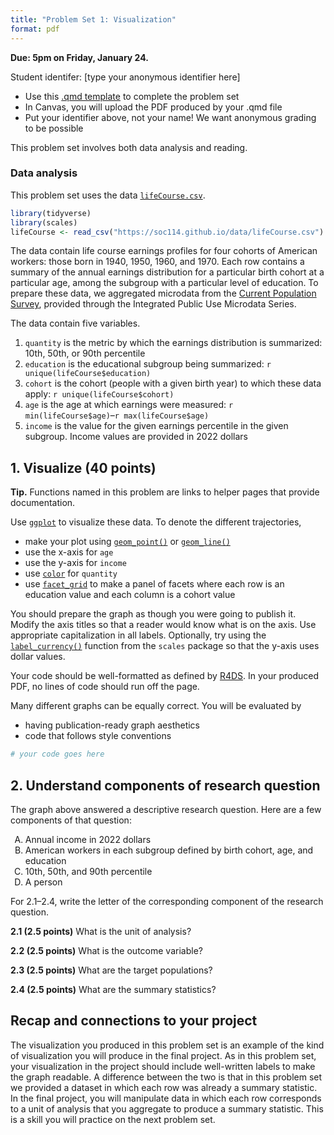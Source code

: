 ```yaml
---
title: "Problem Set 1: Visualization"
format: pdf
---
```


**Due: 5pm on Friday, January 24.**

Student identifer: [type your anonymous identifier here]

- Use this [.qmd template](https://soc114.github.io/assets/pset1/pset1.qmd) to complete the problem set
- In Canvas, you will upload the PDF produced by your .qmd file
- Put your identifier above, not your name! We want anonymous grading to be possible

This problem set involves both data analysis and reading.

### Data analysis

This problem set uses the data [`lifeCourse.csv`](https://soc114.github.io/data/lifeCourse.csv).

```r
library(tidyverse)
library(scales)
lifeCourse <- read_csv("https://soc114.github.io/data/lifeCourse.csv")
```

The data contain life course earnings profiles for four cohorts of American workers: those born in 1940, 1950, 1960, and 1970. Each row contains a summary of the annual earnings distribution for a particular birth cohort at a particular age, among the subgroup with a particular level of education. To prepare these data, we aggregated microdata from the [Current Population Survey](https://cps.ipums.org/cps/), provided through the Integrated Public Use Microdata Series.

The data contain five variables.

1. `quantity` is the metric by which the earnings distribution is summarized: 10th, 50th, or 90th percentile
2. `education` is the educational subgroup being summarized: `r unique(lifeCourse$education)`
3. `cohort` is the cohort (people with a given birth year) to which these data apply: `r unique(lifeCourse$cohort)`
4. `age` is the age at which earnings were measured: `r min(lifeCourse$age)`--`r max(lifeCourse$age)`
5. `income` is the value for the given earnings percentile in the given subgroup. Income values are provided in 2022 dollars

## 1. Visualize (40 points)

**Tip.** Functions named in this problem are links to helper pages that provide documentation.

Use [`ggplot`](https://ggplot2.tidyverse.org/) to visualize these data. To denote the different trajectories,

- make your plot using [`geom_point()`](https://ggplot2.tidyverse.org/reference/geom_point.html) or [`geom_line()`](https://ggplot2.tidyverse.org/reference/geom_path.html)
- use the x-axis for `age`
- use the y-axis for `income`
- use [`color`](https://r4ds.hadley.nz/data-visualize.html#sec-adding-aesthetics-layers) for `quantity`
- use [`facet_grid`](https://ggplot2-book.org/facet#facet-grid) to make a panel of facets where each row is an education value and each column is a cohort value

You should prepare the graph as though you were going to publish it. Modify the axis titles so that a reader would know what is on the axis. Use appropriate capitalization in all labels. Optionally, try using the [`label_currency()`](https://scales.r-lib.org/reference/label_currency.html) function from the `scales` package so that the y-axis uses dollar values.

Your code should be well-formatted as defined by [R4DS](https://r4ds.hadley.nz/workflow-style.html). In your produced PDF, no lines of code should run off the page.

Many different graphs can be equally correct. You will be evaluated by

- having publication-ready graph aesthetics
- code that follows style conventions

```r
# your code goes here

```

## 2. Understand components of research question

The graph above answered a descriptive research question. Here are a few components of that question:

A) Annual income in 2022 dollars
B) American workers in each subgroup defined by birth cohort, age, and education
C) 10th, 50th, and 90th percentile
D) A person

For 2.1--2.4, write the letter of the corresponding component of the research question.

**2.1 (2.5 points)** What is the unit of analysis?

**2.2 (2.5 points)** What is the outcome variable?

**2.3 (2.5 points)** What are the target populations?

**2.4 (2.5 points)** What are the summary statistics?

## Recap and connections to your project

The visualization you produced in this problem set is an example of the kind of visualization you will produce in the final project. As in this problem set, your visualization in the project should include well-written labels to make the graph readable. A difference between the two is that in this problem set we provided a dataset in which each row was already a summary statistic. In the final project, you will manipulate data in which each row corresponds to a unit of analysis that you aggregate to produce a summary statistic. This is a skill you will practice on the next problem set.